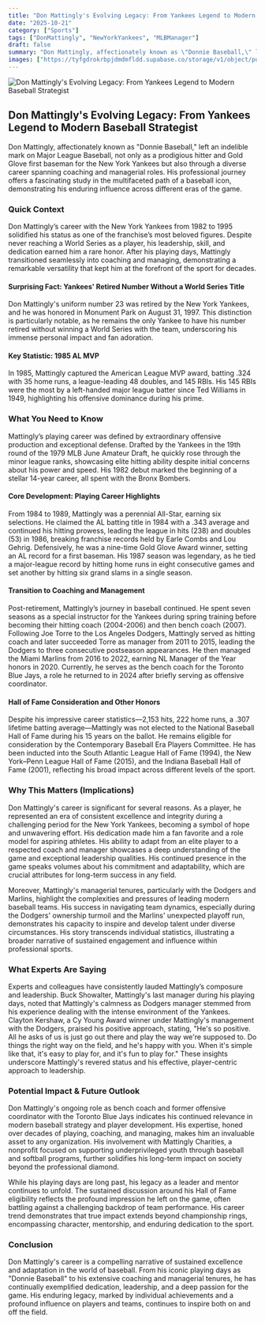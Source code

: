 ```yaml
---
title: "Don Mattingly's Evolving Legacy: From Yankees Legend to Modern Baseball Strategist"
date: "2025-10-21"
category: ["Sports"]
tags: ["DonMattingly", "NewYorkYankees", "MLBManager"]
draft: false
summary: "Don Mattingly, affectionately known as \"Donnie Baseball,\" left an indelible mark on Major League Baseball, not only as a prodigious hitter and Gold Glove first baseman for the New York Yankees but also through a diverse career spanning coaching and managerial roles. His professional journey offers a fascinating study in the multifaceted path of a baseball icon, demonstrating his enduring influence across different eras of the game."
images: ["https://tyfgdrokrbpjdmdmfldd.supabase.co/storage/v1/object/public/image/2025-10-21-00-06-23-784-04-00.jpg"]
---
```



![Don Mattingly's Evolving Legacy: From Yankees Legend to Modern Baseball Strategist](https://tyfgdrokrbpjdmdmfldd.supabase.co/storage/v1/object/public/image/2025-10-21-00-06-23-784-04-00.jpg)

## Don Mattingly's Evolving Legacy: From Yankees Legend to Modern Baseball Strategist

Don Mattingly, affectionately known as "Donnie Baseball," left an indelible mark on Major League Baseball, not only as a prodigious hitter and Gold Glove first baseman for the New York Yankees but also through a diverse career spanning coaching and managerial roles. His professional journey offers a fascinating study in the multifaceted path of a baseball icon, demonstrating his enduring influence across different eras of the game.

### Quick Context

Don Mattingly’s career with the New York Yankees from 1982 to 1995 solidified his status as one of the franchise’s most beloved figures. Despite never reaching a World Series as a player, his leadership, skill, and dedication earned him a rare honor. After his playing days, Mattingly transitioned seamlessly into coaching and managing, demonstrating a remarkable versatility that kept him at the forefront of the sport for decades.

#### Surprising Fact: Yankees' Retired Number Without a World Series Title

Don Mattingly's uniform number 23 was retired by the New York Yankees, and he was honored in Monument Park on August 31, 1997. This distinction is particularly notable, as he remains the only Yankee to have his number retired without winning a World Series with the team, underscoring his immense personal impact and fan adoration.

#### Key Statistic: 1985 AL MVP

In 1985, Mattingly captured the American League MVP award, batting .324 with 35 home runs, a league-leading 48 doubles, and 145 RBIs. His 145 RBIs were the most by a left-handed major league batter since Ted Williams in 1949, highlighting his offensive dominance during his prime.

### What You Need to Know

Mattingly’s playing career was defined by extraordinary offensive production and exceptional defense. Drafted by the Yankees in the 19th round of the 1979 MLB June Amateur Draft, he quickly rose through the minor league ranks, showcasing elite hitting ability despite initial concerns about his power and speed. His 1982 debut marked the beginning of a stellar 14-year career, all spent with the Bronx Bombers.

#### Core Development: Playing Career Highlights

From 1984 to 1989, Mattingly was a perennial All-Star, earning six selections. He claimed the AL batting title in 1984 with a .343 average and continued his hitting prowess, leading the league in hits (238) and doubles (53) in 1986, breaking franchise records held by Earle Combs and Lou Gehrig. Defensively, he was a nine-time Gold Glove Award winner, setting an AL record for a first baseman. His 1987 season was legendary, as he tied a major-league record by hitting home runs in eight consecutive games and set another by hitting six grand slams in a single season.

#### Transition to Coaching and Management

Post-retirement, Mattingly’s journey in baseball continued. He spent seven seasons as a special instructor for the Yankees during spring training before becoming their hitting coach (2004-2006) and then bench coach (2007). Following Joe Torre to the Los Angeles Dodgers, Mattingly served as hitting coach and later succeeded Torre as manager from 2011 to 2015, leading the Dodgers to three consecutive postseason appearances. He then managed the Miami Marlins from 2016 to 2022, earning NL Manager of the Year honors in 2020. Currently, he serves as the bench coach for the Toronto Blue Jays, a role he returned to in 2024 after briefly serving as offensive coordinator.

#### Hall of Fame Consideration and Other Honors

Despite his impressive career statistics—2,153 hits, 222 home runs, a .307 lifetime batting average—Mattingly was not elected to the National Baseball Hall of Fame during his 15 years on the ballot. He remains eligible for consideration by the Contemporary Baseball Era Players Committee. He has been inducted into the South Atlantic League Hall of Fame (1994), the New York–Penn League Hall of Fame (2015), and the Indiana Baseball Hall of Fame (2001), reflecting his broad impact across different levels of the sport.

### Why This Matters (Implications)

Don Mattingly's career is significant for several reasons. As a player, he represented an era of consistent excellence and integrity during a challenging period for the New York Yankees, becoming a symbol of hope and unwavering effort. His dedication made him a fan favorite and a role model for aspiring athletes. His ability to adapt from an elite player to a respected coach and manager showcases a deep understanding of the game and exceptional leadership qualities. His continued presence in the game speaks volumes about his commitment and adaptability, which are crucial attributes for long-term success in any field.

Moreover, Mattingly's managerial tenures, particularly with the Dodgers and Marlins, highlight the complexities and pressures of leading modern baseball teams. His success in navigating team dynamics, especially during the Dodgers' ownership turmoil and the Marlins' unexpected playoff run, demonstrates his capacity to inspire and develop talent under diverse circumstances. His story transcends individual statistics, illustrating a broader narrative of sustained engagement and influence within professional sports.

### What Experts Are Saying

Experts and colleagues have consistently lauded Mattingly’s composure and leadership. Buck Showalter, Mattingly's last manager during his playing days, noted that Mattingly's calmness as Dodgers manager stemmed from his experience dealing with the intense environment of the Yankees. Clayton Kershaw, a Cy Young Award winner under Mattingly's management with the Dodgers, praised his positive approach, stating, "He's so positive. All he asks of us is just go out there and play the way we're supposed to. Do things the right way on the field, and he's happy with you. When it's simple like that, it's easy to play for, and it's fun to play for." These insights underscore Mattingly's revered status and his effective, player-centric approach to leadership.

### Potential Impact & Future Outlook

Don Mattingly's ongoing role as bench coach and former offensive coordinator with the Toronto Blue Jays indicates his continued relevance in modern baseball strategy and player development. His expertise, honed over decades of playing, coaching, and managing, makes him an invaluable asset to any organization. His involvement with Mattingly Charities, a nonprofit focused on supporting underprivileged youth through baseball and softball programs, further solidifies his long-term impact on society beyond the professional diamond.

While his playing days are long past, his legacy as a leader and mentor continues to unfold. The sustained discussion around his Hall of Fame eligibility reflects the profound impression he left on the game, often battling against a challenging backdrop of team performance. His career trend demonstrates that true impact extends beyond championship rings, encompassing character, mentorship, and enduring dedication to the sport.

### Conclusion

Don Mattingly's career is a compelling narrative of sustained excellence and adaptation in the world of baseball. From his iconic playing days as "Donnie Baseball" to his extensive coaching and managerial tenures, he has continually exemplified dedication, leadership, and a deep passion for the game. His enduring legacy, marked by individual achievements and a profound influence on players and teams, continues to inspire both on and off the field.


